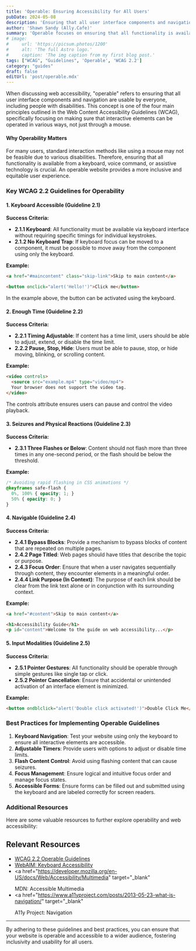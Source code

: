 ```yaml
---
title: 'Operable: Ensuring Accessibility for All Users'
pubDate: 2024-05-08
description: 'Ensuring that all user interface components and navigation are usable by everyone'
author: 'Shawn Sandy (Ally.Cafe)'
summary: 'Operable focuses on ensuring that all functionality is available from a keyboard, providing users enough time to read and use content, and helping users navigate and find content.'
# image:
#     url: 'https://picsum.photos/1200'
#     alt: 'The full Astro logo.'
#     caption: 'The img caption from my first blog post.'
tags: ["WCAG", "Guidelines", 'Operable', 'WCAG 2.2']
category: "guides"
draft: false
editUrl: 'post/operable.mdx'
---
```


 

When discussing web accessibility, "operable" refers to ensuring that all user interface components and navigation are usable by everyone, including people with disabilities. This concept is one of the four main principles outlined in the Web Content Accessibility Guidelines (WCAG), specifically focusing on making sure that interactive elements can be operated in various ways, not just through a mouse.

#### Why Operability Matters

For many users, standard interaction methods like using a mouse may not be feasible due to various disabilities. Therefore, ensuring that all functionality is available from a keyboard, voice command, or assistive technology is crucial. An operable website provides a more inclusive and equitable user experience.

### Key WCAG 2.2 Guidelines for Operability

#### 1. Keyboard Accessible (Guideline 2.1)
**Success Criteria:**
- **2.1.1 Keyboard**: All functionality must be available via keyboard interface without requiring specific timings for individual keystrokes.
- **2.1.2 No Keyboard Trap**: If keyboard focus can be moved to a component, it must be possible to move away from the component using only the keyboard.

**Example:**
```html
<a href="#maincontent" class="skip-link">Skip to main content</a>

<button onclick="alert('Hello!')">Click me</button>
```
In the example above, the button can be activated using the keyboard.

#### 2. Enough Time (Guideline 2.2)
**Success Criteria:**
- **2.2.1 Timing Adjustable**: If content has a time limit, users should be able to adjust, extend, or disable the time limit.
- **2.2.2 Pause, Stop, Hide**: Users must be able to pause, stop, or hide moving, blinking, or scrolling content.

**Example:**
```html
<video controls>
  <source src="example.mp4" type="video/mp4">
  Your browser does not support the video tag.
</video>
```
The controls attribute ensures users can pause and control the video playback.

#### 3. Seizures and Physical Reactions (Guideline 2.3)
**Success Criteria:**
- **2.3.1 Three Flashes or Below**: Content should not flash more than three times in any one-second period, or the flash should be below the threshold.

**Example:**
```css
/* Avoiding rapid flashing in CSS animations */
@keyframes safe-flash {
  0%, 100% { opacity: 1; }
  50% { opacity: 0; }
}
```

#### 4. Navigable (Guideline 2.4)
**Success Criteria:**
- **2.4.1 Bypass Blocks**: Provide a mechanism to bypass blocks of content that are repeated on multiple pages.
- **2.4.2 Page Titled**: Web pages should have titles that describe the topic or purpose.
- **2.4.3 Focus Order**: Ensure that when a user navigates sequentially through content, they encounter elements in a meaningful order.
- **2.4.4 Link Purpose (In Context)**: The purpose of each link should be clear from the link text alone or in conjunction with its surrounding context.

**Example:**
```html
<a href="#content">Skip to main content</a>

<h1>Accessibility Guide</h1>
<p id="content">Welcome to the guide on web accessibility...</p>
```

#### 5. Input Modalities (Guideline 2.5)
**Success Criteria:**
- **2.5.1 Pointer Gestures**: All functionality should be operable through simple gestures like single tap or click.
- **2.5.2 Pointer Cancellation**: Ensure that accidental or unintended activation of an interface element is minimized.

**Example:**
```html
<button ondblclick="alert('Double click activated!')">Double Click Me</button>
```

### Best Practices for Implementing Operable Guidelines

1. **Keyboard Navigation**: Test your website using only the keyboard to ensure all interactive elements are accessible.
2. **Adjustable Timers**: Provide users with options to adjust or disable time limits.
3. **Flash Content Control**: Avoid using flashing content that can cause seizures.
4. **Focus Management**: Ensure logical and intuitive focus order and manage focus states.
5. **Accessible Forms**: Ensure forms can be filled out and submitted using the keyboard and are labeled correctly for screen readers.

### Additional Resources

Here are some valuable resources to further explore operability and web accessibility:

## Relevant Resources

- <a href="https://www.w3.org/TR/WCAG22/#operable" target="_blank">
    WCAG 2.2 Operable Guidelines
  </a>
- <a href="https://webaim.org/techniques/keyboard/" target="_blank">
    WebAIM: Keyboard Accessibility
  </a>
- <a
    href="https://developer.mozilla.org/en-US/docs/Web/Accessibility/Multimedia"
    target="_blank"
  >
    MDN: Accessible Multimedia
  </a>
- <a
    href="https://www.a11yproject.com/posts/2013-05-23-what-is-navigation/"
    target="_blank"
  >
    A11y Project: Navigation
  </a>
---
 
By adhering to these guidelines and best practices, you can ensure that your website is operable and accessible to a wider audience, fostering inclusivity and usability for all users.